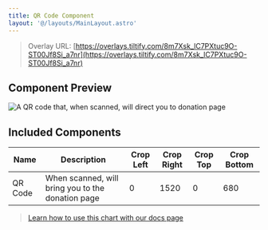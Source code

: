 ```yaml
---
title: QR Code Component
layout: '@/layouts/MainLayout.astro'
---
```



> Overlay URL: [https://overlays.tiltify.com/8m7Xsk_lC7PXtuc9O-ST00Jf8Si_a7nr](https://overlays.tiltify.com/8m7Xsk_lC7PXtuc9O-ST00Jf8Si_a7nr)

## Component Preview

<img src={qr_overlay_preview} alt="A QR code that, when scanned, will direct you to donation page"/>

## Included Components

| Name | Description | Crop Left | Crop Right | Crop Top | Crop Bottom |
| --- | --- | --- | --- | --- | --- |
| QR Code | When scanned, will bring you to the donation page | 0 | 1520 | 0 | 680 |

> [Learn how to use this chart with our docs page](/en/streamer-setup/overlays/separate-merged-components/)
